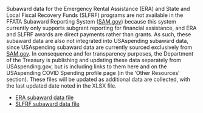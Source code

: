 Subaward data for the Emergency Rental Assistance (ERA) and State and Local Fiscal Recovery Funds (SLFRF) programs are not available in the FFATA Subaward Reporting System (<a target="_blank" rel="noopener noreferrer" href="https://www.sam.gov">SAM.gov</a>) because this system currently only supports subgrant reporting for financial assistance, and ERA and SLFRF awards are direct payments rather than grants. As such, these subaward data are also not integrated into USAspending subaward data, since USAspending subaward data are currently sourced exclusively from <a target="_blank" rel="noopener noreferrer" href="https://www.sam.gov">SAM.gov</a>. In consequence and for transparency purposes, the Department of the Treasury is publishing and updating these data separately from USAspending.gov, but is including links to them here and on the USAspending COVID Spending profile page (in the ‘Other Resources’ section). These files will be updated as additional data are collected, with the last updated date noted in the XLSX file.

-   <a target="_blank" rel="noopener noreferrer" href="https://home.treasury.gov/system/files/136/ERA-Subawards-USASpending-File.xlsx">ERA subaward data file</a>
-   <a target="_blank" rel="noopener noreferrer" href="https://home.treasury.gov/system/files/136/SLFRF-Subaward-USASpending-File.xlsx">SLFRF subaward data file</a>

